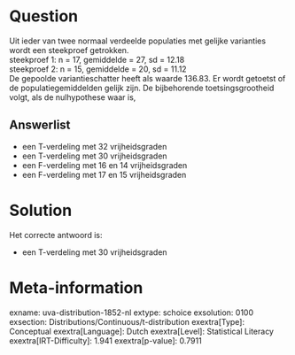 Question
========

Uit ieder van twee normaal verdeelde populaties met gelijke varianties
wordt een steekproef getrokken.\
steekproef 1: n = 17, gemiddelde = 27, sd = 12.18\
steekproef 2: n = 15, gemiddelde = 20, sd = 11.12\
De gepoolde variantieschatter heeft als waarde 136.83. Er wordt getoetst
of de populatiegemiddelden gelijk zijn. De bijbehorende
toetsingsgrootheid volgt, als de nulhypothese waar is,

Answerlist
----------

* een T-verdeling met 32 vrijheidsgraden
* een T-verdeling met 30 vrijheidsgraden
* een F-verdeling met 16 en 14 vrijheidsgraden
* een F-verdeling met 17 en 15 vrijheidsgraden

Solution
========

Het correcte antwoord is: 

* een T-verdeling met 30 vrijheidsgraden

Meta-information
================
exname: uva-distribution-1852-nl
extype: schoice
exsolution: 0100
exsection: Distributions/Continuous/t-distribution
exextra[Type]: Conceptual
exextra[Language]: Dutch
exextra[Level]: Statistical Literacy
exextra[IRT-Difficulty]: 1.941
exextra[p-value]: 0.7911

